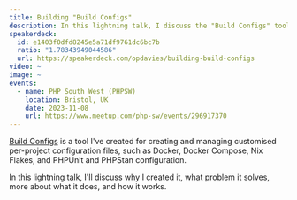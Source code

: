 ```yaml
---
title: Building "Build Configs"
description: In this lightning talk, I discuss the "Build Configs" tool I've built to create configuration files.
speakerdeck:
  id: e1403f0dfd8245e5a71df9761dc6bc7b
  ratio: "1.78343949044586"
  url: https://speakerdeck.com/opdavies/building-build-configs
video: ~
image: ~
events:
  - name: PHP South West (PHPSW)
    location: Bristol, UK
    date: 2023-11-08
    url: https://www.meetup.com/php-sw/events/296917370
---
```


[Build Configs](/build-configs) is a tool I've created for creating and managing customised per-project configuration files, such as Docker, Docker Compose, Nix Flakes, and PHPUnit and PHPStan configuration.

In this lightning talk, I'll discuss why I created it, what problem it solves, more about what it does, and how it works.
